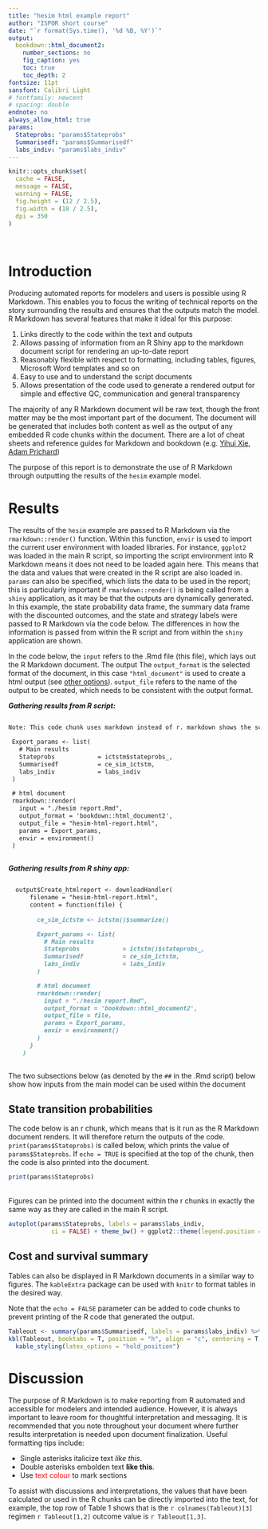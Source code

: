 ```yaml
---
title: "hesim html example report"
author: "ISPOR short course"
date: "`r format(Sys.time(), '%d %B, %Y')`"
output: 
  bookdown::html_document2:
    number_sections: no
    fig_caption: yes
    toc: true
    toc_depth: 2
fontsize: 11pt
sansfont: Calibri Light
# fontfamily: newcent
# spacing: double
endnote: no
always_allow_html: true
params:
  Stateprobs: "params$Stateprobs"
  Summarisedf: "params$Summarisedf"
  labs_indiv: "params$labs_indiv"
---
```


```r
knitr::opts_chunk$set(
  cache = FALSE,
  message = FALSE,
  warning = FALSE,
  fig.height = (12 / 2.5),
  fig.width = (18 / 2.5),
  dpi = 350
)
```

<br> 

# Introduction 

Producing automated reports for modelers and users is possible using R Markdown. This enables you to focus the writing of technical reports on the story surrounding the results and ensures that the outputs match the model. R Markdown has several features that make it ideal for this purpose: 

1. Links directly to the code within the text and outputs
2. Allows passing of information from an R Shiny app to the markdown document script for rendering an up-to-date report
3. Reasonably flexible with respect to formatting, including tables, figures, Microsoft Word templates and so on
4. Easy to use and to understand the script documents
5. Allows presentation of the code used to generate a rendered output for simple and effective QC, communication and general transparency

The majority of any R Markdown document will be raw text, though the front matter may be the most important part of the document. The document will be generated that includes both content as well as the output of any embedded R code chunks within the document. There are a lot of cheat sheets and reference guides for Markdown and bookdown (e.g. [Yihui Xie](https://bookdown.org/yihui/rmarkdown-cookbook/), [Adam Prichard](https://github.com/adam-p/markdown-here/wiki/Markdown-Cheatsheet))

The purpose of this report is to demonstrate the use of R Markdown through outputting the results of the `hesim` example model.

# Results

The results of the `hesim` example are passed to R Markdown via the `rmarkdown::render()` function. Within this function, `envir` is used to import the current user environment with loaded libraries. For instance, `ggplot2` was loaded in the main R script, so importing the script environment into R Markdown means it does not need to be loaded again here. This means that the data and values that were created in the R script are also loaded in. `params` can also be specified, which lists the data to be used in the report; this is particularly important if `rmarkdown::render()` is being called from a `shiny` application, as it may be that the outputs are dynamically generated. In this example, the state probability data frame, the summary data frame with the discounted outcomes, and the state and strategy labels were passed to R Markdown via the code below. The differences in how the information is passed from within the R script and from within the `shiny` application are shown.

In the code below, the `input` refers to the .Rmd file (this file), which lays out the R Markdown document. The output The `output_format` is the selected format of the document, in this case `"html_document"` is used to create a html output (see [other options](https://rmarkdown.rstudio.com/lesson-9.html)). `output_file` refers to the name of the output to be created, which needs to be consistent with the output format. 

***Gathering results from R script:***
```markdown 

Note: This code chunk uses markdown instead of r. markdown shows the script without running it, whereas r runs the script. Both markdown and r code chunks look the same when rendered into the document

 Export_params <- list(
   # Main results
   Stateprobs            = ictstm$stateprobs_,
   Summarisedf           = ce_sim_ictstm,
   labs_indiv            = labs_indiv
 )

 # html document
 rmarkdown::render(
   input = "./hesim report.Rmd",
   output_format = 'bookdown::html_document2',
   output_file = "hesim-html-report.html",
   params = Export_params,
   envir = environment()
 )
 
```

***Gathering results from R shiny app:***
```markdown

  output$Create_htmlreport <- downloadHandler(
      filename = "hesim-html-report.html",
      content = function(file) {
        
        ce_sim_ictstm <- ictstm()$summarize()

        Export_params <- list(
          # Main results
          Stateprobs            = ictstm()$stateprobs_,
          Summarisedf           = ce_sim_ictstm,
          labs_indiv            = labs_indiv
        )

        # html document
        rmarkdown::render(
          input = "./hesim report.Rmd",
          output_format = 'bookdown::html_document2',
          output_file = file,
          params = Export_params,
          envir = environment()
        )
      }
    )
 
```

The two subsections below (as denoted by the `##` in the .Rmd script) below show how inputs from the main model can be used within the document

## State transition probabilities

The code below is an r chunk, which means that is it run as the R Markdown document renders. It will therefore return the outputs of the code. `print(params$Stateprobs)` is called below, which prints the value of `params$Stateprobs`. If `echo = TRUE` is specified at the top of the chunk, then the code is also printed into the document.

```r
print(params$Stateprobs)

```

<br> 
Figures can be printed into the document within the r chunks in exactly the same way as they are called in the main R script.

```r
autoplot(params$Stateprobs, labels = params$labs_indiv,
            ci = FALSE) + theme_bw() + ggplot2::theme(legend.position = "bottom")

```


## Cost and survival summary

Tables can also be displayed in R Markdown documents in a similar way to figures. The `kableExtra` package can be used with `knitr` to format tables in the desired way.

Note that the `echo = FALSE` parameter can be added to code chunks to prevent printing of the R code that generated the output.

```r
Tableout <- summary(params$Summarisedf, labels = params$labs_indiv) %>% format()
kbl(Tableout, booktabs = T, position = "h", align = "c", centering = T, caption = "Summary of total costs and QALYs") %>% 
  kable_styling(latex_options = "hold_position")

```

# Discussion
The purpose of R Markdown is to make reporting from R automated and accessible for modelers and intended audience. However, it is always important to leave room for thoughtful interpretation and messaging. It is recommended that you note throughout your document where further results interpretation is needed upon document finalization. Useful formatting tips include:

- Single asterisks italicize text *like this*. 
- Double asterisks embolden text **like this**.
- Use <span style="color: red;"> text colour </span> to mark sections

To assist with discussions and interpretations, the values that have been calculated or used in the R chunks can be directly imported into the text, for example, the top row of Table 1 shows that is the `r colnames(Tableout)[3]` regimen `r Tableout[1,2]` outcome value is `r Tableout[1,3]`.

